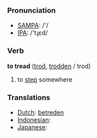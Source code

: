 === Pronunciation ===
*[[w:SAMPA|SAMPA]]: /'/
*[[w:IPA|IPA]]: /'tɻεd/

=== Verb ===

'''to tread''' ([[trod]], [[trodden]] / trod)

# to [[step]] somewhere 

=== Translations ===
*[[Dutch]]: [[betreden]]
*[[Indonesian]]: [[]]
*[[Japanese]]: [[]]